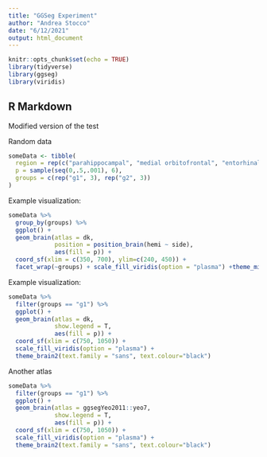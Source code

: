 ```yaml
---
title: "GGSeg Experiment"
author: "Andrea Stocco"
date: "6/12/2021"
output: html_document
---
```


```r
knitr::opts_chunk$set(echo = TRUE)
library(tidyverse)
library(ggseg)
library(viridis)
```

## R Markdown

Modified version of the test

Random data

```r
someData <- tibble(
  region = rep(c("parahippocampal", "medial orbitofrontal", "entorhinal"), 2), 
  p = sample(seq(0,.5,.001), 6),
  groups = c(rep("g1", 3), rep("g2", 3))
)
```

Example visualization:

```r
someData %>%
  group_by(groups) %>%
  ggplot() +
  geom_brain(atlas = dk, 
             position = position_brain(hemi ~ side),
             aes(fill = p)) +
  coord_sf(xlim = c(350, 700), ylim=c(240, 450)) +
  facet_wrap(~groups) + scale_fill_viridis(option = "plasma") +theme_minimal()
```

Example visualization:

```r
someData %>%
  filter(groups == "g1") %>%
  ggplot() +
  geom_brain(atlas = dk, 
             show.legend = T,
             aes(fill = p)) +
  coord_sf(xlim = c(750, 1050)) +
  scale_fill_viridis(option = "plasma") +
  theme_brain2(text.family = "sans", text.colour="black")
```

Another atlas

```r
someData %>%
  filter(groups == "g1") %>%
  ggplot() +
  geom_brain(atlas = ggsegYeo2011::yeo7, 
             show.legend = T,
             aes(fill = p)) +
  coord_sf(xlim = c(750, 1050)) +
  scale_fill_viridis(option = "plasma") +
  theme_brain2(text.family = "sans", text.colour="black")
```


